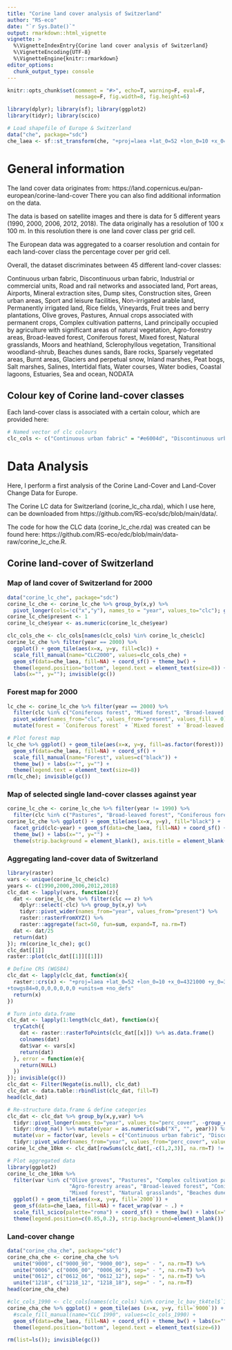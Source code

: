 ```yaml
---
title: "Corine land cover analysis of Switzerland"
author: "RS-eco"
date: "`r Sys.Date()`"
output: rmarkdown::html_vignette
vignette: >
  %\VignetteIndexEntry{Corine land cover analysis of Switzerland}
  %\VignetteEncoding{UTF-8}
  %\VignetteEngine{knitr::rmarkdown}
editor_options: 
  chunk_output_type: console
---
```


```r
knitr::opts_chunk$set(comment = "#>", echo=T, warning=F, eval=F,
                      message=F, fig.width=8, fig.height=6)
```

```r
library(dplyr); library(sf); library(ggplot2)
library(tidyr); library(scico)
```

```r
# Load shapefile of Europe & Switzerland
data("che", package="sdc")
che_laea <- sf::st_transform(che, "+proj=laea +lat_0=52 +lon_0=10 +x_0=4321000 +y_0=3210000 +ellps=GRS80 +towgs84=0,0,0,0,0,0,0 +units=m +no_defs")
```

# General information

The land cover data originates from: https://land.copernicus.eu/pan-european/corine-land-cover
There you can also find additional information on the data.

The data is based on satellite images and there is data for 5 different years (1990, 2000, 2006, 2012, 2018). The data originally has a resolution of 100 x 100 m. In this resolution there is one land cover class per grid cell.

The European data was aggregated to a coarser resolution and contain for each land-cover class the percentage cover per grid cell.

Overall, the dataset discriminates between 45 different land-cover classes:

Continuous urban fabric, Discontinuous urban fabric, Industrial or commercial units, Road and rail networks and associated land, Port areas, Airports, Mineral extraction sites, Dump sites, Construction sites, Green urban areas, Sport and leisure facilities, Non-irrigated arable land, Permanently irrigated land, Rice fields, Vineyards,  Fruit trees and berry plantations, Olive groves, Pastures, Annual crops associated with permanent crops, Complex cultivation patterns, Land principally occupied by agriculture with significant areas of natural vegetation, Agro-forestry areas, Broad-leaved forest, Coniferous forest, Mixed forest, Natural grasslands, Moors and heathland, Sclerophyllous vegetation, Transitional woodland-shrub, Beaches dunes sands, Bare rocks, Sparsely vegetated areas, Burnt areas, Glaciers and perpetual snow, Inland marshes, Peat bogs, Salt marshes, Salines, Intertidal flats, Water courses, Water bodies, Coastal lagoons, Estuaries, Sea and ocean, NODATA

## Colour key of Corine land-cover classes

Each land-cover class is associated with a certain colour, which are provided here:

```r
# Named vector of clc colours
clc_cols <- c("Continuous urban fabric" = "#e6004d", "Discontinuous urban fabric" = "#ff0000", "Industrial or commercial units" = "#cc4df2", "Road and rail networks and associated land" = "#cc0000", "Port areas" = "#e6cccc", "Airports" = "#e6cce6", "Mineral extraction sites" = "#a600cc", "Dump sites" = "#a64d00", "Construction sites" = "#ff4dff", "Green urban areas" = "#ffa6ff", "Sport and leisure facilities" = "#ffe6ff", "Non-irrigated arable land" = "#ffffa8", "Permanently irrigated land" = "#ffff00", "Rice fields" = "#e6e600", "Vineyards" = "#e68000", "Fruit trees and berry plantations" = "#f2a64d", "Olive groves" = "#e6a600", "Pastures" = "#e6e64d", "Annual crops associated with permanent crops" = "#ffe6a6", "Complex cultivation patterns" = "#ffe64d", "Land principally occupied by agriculture with \n significant areas of natural vegetation" = "#e6cc4d", "Agro-forestry areas" = "#f2cca6", "Broad-leaved forest" = "#80ff00", "Coniferous forest" = "#00a600", "Mixed forest" = "#4dff00", "Natural grasslands" = "#ccf24d", "Moors and heathland" = "#a6ff80", "Sclerophyllous vegetation" = "#a6e64d", "Transitional woodland-shrub" = "#a6f200", "Beaches - dunes - sands" = "#e6e6e6", "Bare rocks" = "#cccccc", "Sparsely vegetated areas" = "#ccffcc", "Burnt areas" = "#000000", "Glaciers and perpetual snow" = "#a6e6cc", "Inland marshes" = "#a6a6ff", "Peat bogs" = "#4d4dff", "Salt marshes" = "#ccccff", "Salines" = "#e6e6ff", "Intertidal flats" = "#a6a6e6", "Water courses" = "#00ccf2", "Water bodies" = "#80f2e6", "Coastal lagoons" = "#00ffa6", "Estuaries" = "#a6ffe6", "Sea and ocean" = "#e6f2ff", "NODATA" = "#ffffff")
```

# Data Analysis

Here, I perform a first analysis of the Corine Land-Cover and Land-Cover Change Data for Europe.

The Corine LC data for Switzerland (corine_lc_cha.rda), which I use here, can be downloaded from https://github.com/RS-eco/sdc/blob/main/data/.

The code for how the CLC data (corine_lc_che.rda) was created can be found here: https://github.com/RS-eco/edc/blob/main/data-raw/corine_lc_che.R.

## Corine land-cover of Switzerland

### Map of land cover of Switzerland for 2000

```r
data("corine_lc_che", package="sdc")
corine_lc_che <- corine_lc_che %>% group_by(x,y) %>% 
  pivot_longer(cols=!c("x","y"), names_to = "year", values_to="clc"); gc()
corine_lc_che$present <- 1
corine_lc_che$year <- as.numeric(corine_lc_che$year)
```

```r
clc_cols_che <- clc_cols[names(clc_cols) %in% corine_lc_che$clc]
corine_lc_che %>% filter(year == 2000) %>% 
  ggplot() + geom_tile(aes(x=x, y=y, fill=clc)) +
  scale_fill_manual(name="CLC2000", values=clc_cols_che) + 
  geom_sf(data=che_laea, fill=NA) + coord_sf() + theme_bw() + 
  theme(legend.position="bottom", legend.text = element_text(size=8)) + 
  labs(x="", y=""); invisible(gc())
```

### Forest map for 2000

```r
lc_che <- corine_lc_che %>% filter(year == 2000) %>% 
  filter(clc %in% c("Coniferous forest", "Mixed forest", "Broad-leaved forest")) %>%
  pivot_wider(names_from="clc", values_from="present", values_fill = 0) %>%
  mutate(forest = `Coniferous forest` + `Mixed forest` + `Broad-leaved forest`); invisible(gc())
```

```r
# Plot forest map
lc_che %>% ggplot() + geom_tile(aes(x=x, y=y, fill=as.factor(forest))) + 
  geom_sf(data=che_laea, fill=NA) + coord_sf() + 
  scale_fill_manual(name="Forest", values=c("black")) + 
  theme_bw() + labs(x="", y="") + 
  theme(legend.text = element_text(size=8))
rm(lc_che); invisible(gc())
```

### Map of selected single land-cover classes against year

```r
corine_lc_che <- corine_lc_che %>% filter(year != 1990) %>% 
  filter(clc %in% c("Pastures", "Broad-leaved forest", "Coniferous forest", "Mixed forest", "Natural grasslands")); gc()
corine_lc_che %>% ggplot() + geom_tile(aes(x=x, y=y), fill="black") +
  facet_grid(clc~year) + geom_sf(data=che_laea, fill=NA) + coord_sf() + 
  theme_bw() + labs(x="", y="") + 
  theme(strip.background = element_blank(), axis.title = element_blank())
```

### Aggregating land-cover data of Switzerland

```r
library(raster)
vars <- unique(corine_lc_che$clc)
years <- c(1990,2000,2006,2012,2018)
clc_dat <- lapply(vars, function(z){
  dat <- corine_lc_che %>% filter(clc == z) %>%
    dplyr::select(-clc) %>% group_by(x,y) %>%
    tidyr::pivot_wider(names_from="year", values_from="present") %>%
    raster::rasterFromXYZ() %>% 
    raster::aggregate(fact=50, fun=sum, expand=T, na.rm=T)
  dat <- dat/25
  return(dat)
}); rm(corine_lc_che); gc()
clc_dat[[1]]
raster::plot(clc_dat[[1]][[1]])

# Define CRS (WGS84)
clc_dat <- lapply(clc_dat, function(x){
  raster::crs(x) <- "+proj=laea +lat_0=52 +lon_0=10 +x_0=4321000 +y_0=3210000 +ellps=GRS80
+towgs84=0,0,0,0,0,0,0 +units=m +no_defs"
  return(x)
})

# Turn into data.frame
clc_dat <- lapply(1:length(clc_dat), function(x){
  tryCatch({
    dat <- raster::rasterToPoints(clc_dat[[x]]) %>% as.data.frame()
    colnames(dat)
    dat$var <- vars[x]
    return(dat)
  }, error = function(e){
    return(NULL)
  })
}); invisible(gc())
clc_dat <- Filter(Negate(is.null), clc_dat)
clc_dat <- data.table::rbindlist(clc_dat, fill=T)
head(clc_dat)

# Re-structure data.frame & define categories
clc_dat <- clc_dat %>% group_by(x,y,var) %>% 
  tidyr::pivot_longer(names_to="year", values_to="perc_cover", -group_cols()) %>% 
  tidyr::drop_na() %>% mutate(year = as.numeric(sub("X", "", year))) %>% 
  mutate(var = factor(var, levels = c("Continuous urban fabric", "Discontinuous urban fabric", "Industrial or commercial units", "Road and rail networks and associated land", "Port areas", "Airports", "Mineral extraction sites", "Dump sites", "Construction sites", "Green urban areas", "Sport and leisure facilities", "Non-irrigated arable land", "Permanently irrigated land", "Rice fields", "Vineyards", "Fruit trees and berry plantations", "Olive groves", "Pastures", "Annual crops associated with permanent crops", "Complex cultivation patterns", "Land principally occupied by agriculture with significant areas of natural vegetation", "Agro-forestry areas", "Broad-leaved forest", "Coniferous forest", "Mixed forest", "Natural grasslands", "Moors and heathland", "Sclerophyllous vegetation", "Transitional woodland-shrub", "Beaches dunes sands", "Bare rocks", "Sparsely vegetated areas", "Burnt areas", "Glaciers and perpetual snow", "Inland marshes", "Peat bogs", "Salt marshes", "Salines", "Intertidal flats", "Water courses", "Water bodies", "Coastal lagoons", "Estuaries", "Sea and ocean", "NODATA", "NA"))) %>%
  tidyr::pivot_wider(names_from="year", values_from="perc_cover", values_fill = 0)
corine_lc_che_10km <- clc_dat[rowSums(clc_dat[,-c(1,2,3)], na.rm=T) != 0,]; rm(clc_dat); gc()

# Plot aggregated data
library(ggplot2)
corine_lc_che_10km %>% 
  filter(var %in% c("Olive groves", "Pastures", "Complex cultivation patterns",
                    "Agro-forestry areas", "Broad-leaved forest", "Coniferous forest", 
                    "Mixed forest", "Natural grasslands", "Beaches dunes sands")) %>%
  ggplot() + geom_tile(aes(x=x, y=y, fill=`2000`)) + 
  geom_sf(data=che_laea, fill=NA) + facet_wrap(var ~ .) + 
  scale_fill_scico(palette="roma") + coord_sf() + theme_bw() + labs(x="", y="") + 
  theme(legend.position=c(0.85,0.2), strip.background=element_blank())
```

### Land-cover change

```r
data("corine_cha_che", package="sdc")
corine_cha_che <- corine_cha_che %>% 
  unite("9000", c("9000_90", "9000_00"), sep=" - ", na.rm=T) %>% 
  unite("0006", c("0006_00", "0006_06"), sep=" - ", na.rm=T) %>% 
  unite("0612", c("0612_06", "0612_12"), sep=" - ", na.rm=T) %>% 
  unite("1218", c("1218_12", "1218_18"), sep=" - ", na.rm=T)
head(corine_cha_che)  

#clc_cols_1990 <- clc_cols[names(clc_cols) %in% corine_lc_bav_tk4tel$`1990`]
corine_cha_che %>% ggplot() + geom_tile(aes (x=x, y=y, fill=`9000`)) +
  #scale_fill_manual(name="CLC 1990", values=clc_cols_1990) + 
  geom_sf(data=che_laea, fill=NA) + coord_sf() + theme_bw() + labs(x="", y="") + 
  theme(legend.position="bottom", legend.text = element_text(size=6))
```

```r
rm(list=ls()); invisible(gc())
```
